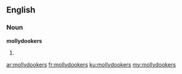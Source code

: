 ==English==

===Noun===
'''mollydookers'''

# {{plural of|[[mollydooker]]}}

[[ar:mollydookers]]
[[fr:mollydookers]]
[[ku:mollydookers]]
[[my:mollydookers]]